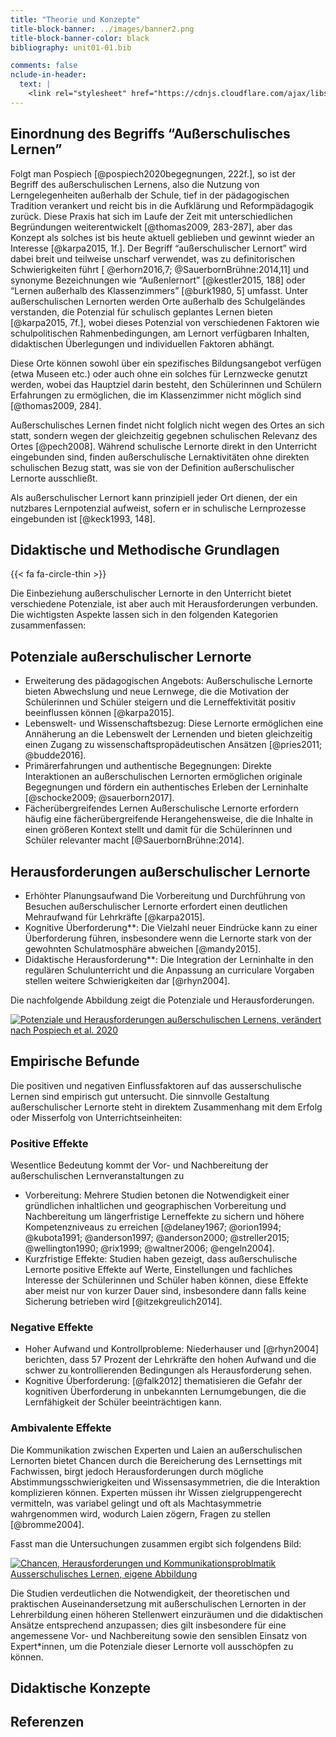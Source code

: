 ```yaml
---
title: "Theorie und Konzepte"
title-block-banner: ../images/banner2.png
title-block-banner-color: black
bibliography: unit01-01.bib

comments: false
nclude-in-header: 
  text: |
    <link rel="stylesheet" href="https://cdnjs.cloudflare.com/ajax/libs/font-awesome/6.4.0/css/all.min.css">
---
```


## Einordnung des Begriffs "Außerschulisches Lernen"

Folgt man Pospiech [@pospiech2020begegnungen, 222f.], so ist der Begriff des außerschulischen Lernens, also die Nutzung von Lerngelegenheiten außerhalb der Schule, tief in der pädagogischen Tradition verankert und reicht bis in die Aufklärung und Reformpädagogik zurück. Diese Praxis hat sich im Laufe der Zeit mit unterschiedlichen Begründungen weiterentwickelt [@thomas2009, 283-287], aber das Konzept als solches ist bis heute aktuell geblieben und gewinnt wieder an Interesse [@karpa2015, 1f.]. Der Begriff "außerschulischer Lernort" wird dabei breit und teilweise unscharf verwendet, was zu definitorischen Schwierigkeiten führt [ @erhorn2016,7; @SauerbornBrühne:2014,11] und synonyme Bezeichnungen wie "Außenlernort" [@kestler2015, 188] oder "Lernen außerhalb des Klassenzimmers" [@burk1980, 5] umfasst. Unter außerschulischen Lernorten werden Orte außerhalb des Schulgeländes verstanden, die Potenzial für schulisch geplantes Lernen bieten [@karpa2015, 7f.], wobei dieses Potenzial von verschiedenen Faktoren wie schulpolitischen Rahmenbedingungen, am Lernort verfügbaren Inhalten, didaktischen Überlegungen und individuellen Faktoren abhängt.

Diese Orte können sowohl über ein spezifisches Bildungsangebot verfügen (etwa Museen etc.) oder auch ohne ein solches für Lernzwecke genutzt werden, wobei das Hauptziel darin besteht, den Schülerinnen und Schülern Erfahrungen zu ermöglichen, die im Klassenzimmer nicht möglich sind [@thomas2009, 284].

Außerschulisches Lernen findet nicht folglich nicht wegen des Ortes an sich statt, sondern wegen der gleichzeitig gegebnen schulischen Relevanz des Ortes [@pech2008]. Während schulische Lernorte direkt in den Unterricht eingebunden sind, finden außerschulische Lernaktivitäten ohne direkten schulischen Bezug statt, was sie von der Definition außerschulischer Lernorte ausschließt. 

Als außerschulischer Lernort kann prinzipiell jeder Ort dienen, der ein nutzbares Lernpotenzial aufweist, sofern er in schulische Lernprozesse eingebunden ist [@keck1993, 148].

## Didaktische und Methodische Grundlagen
 {{< fa fa-circle-thin >}} 
 
 
 Die Einbeziehung außerschulischer Lernorte in den Unterricht bietet verschiedene Potenziale, ist aber auch mit Herausforderungen verbunden. Die wichtigsten Aspekte lassen sich in den folgenden Kategorien zusammenfassen:

## Potenziale außerschulischer Lernorte
- Erweiterung des pädagogischen Angebots: Außerschulische Lernorte bieten Abwechslung und neue Lernwege, die die Motivation der Schülerinnen und Schüler steigern und die Lerneffektivität positiv beeinflussen können [@karpa2015].
- Lebenswelt- und Wissenschaftsbezug: Diese Lernorte ermöglichen eine Annäherung an die Lebenswelt der Lernenden und bieten gleichzeitig einen Zugang zu wissenschaftspropädeutischen Ansätzen [@pries2011; @budde2016].
- Primärerfahrungen und authentische Begegnungen: Direkte Interaktionen an außerschulischen Lernorten ermöglichen originale Begegnungen und fördern ein authentisches Erleben der Lerninhalte [@schocke2009;  @sauerborn2017].
- Fächerübergreifendes Lernen Außerschulische Lernorte erfordern häufig eine fächerübergreifende Herangehensweise, die die Inhalte in einen größeren Kontext stellt und damit für die Schülerinnen und Schüler relevanter macht [@SauerbornBrühne:2014].

## Herausforderungen außerschulischer Lernorte
- Erhöhter Planungsaufwand Die Vorbereitung und Durchführung von Besuchen außerschulischer Lernorte erfordert einen deutlichen Mehraufwand für Lehrkräfte [@karpa2015].
- Kognitive Überforderung**: Die Vielzahl neuer Eindrücke kann zu einer Überforderung führen, insbesondere wenn die Lernorte stark von der gewohnten Schulatmosphäre abweichen [@mandy2015].
- Didaktische Herausforderung**: Die Integration der Lerninhalte in den regulären Schulunterricht und die Anpassung an curriculare Vorgaben stellen weitere Schwierigkeiten dar [@rhyn2004].


Die nachfolgende Abbildung zeigt die Potenziale und Herausforderungen.

[![Potenziale und Herausforderungen außerschulischen Lernens, verändert nach Pospiech et al. 2020](https://mermaid.ink/img/pako:eNplU8Fu2zAM_RXBQ5AUSIElWNDUGAa0STsMy7BhHbqLL7JFx0RkyaCkNl2R39hpwC79k_zYaHtOnM0HWSIfqcdH8TnKrIIojhIzGDwnRgg06GPRbIUY-gJKGMZimEoHw3Hfei8JZarBDQ9wdlWEpaSnhdWW6rhXN5fz2XzWhR4R32Drj6g8z_-HXFtSQEfQxeI1fz2cRgNH9-38ejq97LkdZNaoEzazi8VyNu1hPJDHE8jyzXQymQ9bxK7-8bIbDBJTolGlrGoTWetHo6uw_w3ksiJo5BXE25TeiRWQseTh7Ey0SVBNRpV16PEBxJWrYMPOjkEcI7Mc5VKIXJ5XOriD68Z4LZ0PZi2CUWL_M89NfVDgxF19aTBMnzArvOtiVpCCcY-gfRPzHZ3jc1bI3LsUfoR1B_wKa7RGahAfFBiPfv_ShgBpSD2IO5kVmnNvAH0X9IUbs38hoFwWxFTAdJ7bv2gQnwnrfEAd73uglJWrjyV6IQM_HwbUghnx0XINW98lMrCWfZlaa0-jWiTuQ0-l91CTERu7No3CJPa_UmbYPB6-9MBdy1o9J0P-KI1qzbJM8YFFYBKnV_7bGNAaK4fuvBCi6yt3aFvx--EyVhKbYsoyGNxwCZYLSkw0jkqgUqLiEWuGJIma4UmimLeKqQftE56-HUNZGXv3ZLIo9hRgHIVKSQ9LlGuSZRTnUju2gkJv6VM7ts307v4ATDk8VA?type=png)](https://mermaid.live/edit#pako:eNplU8Fu2zAM_RXBQ5AUSIElWNDUGAa0STsMy7BhHbqLL7JFx0RkyaCkNl2R39hpwC79k_zYaHtOnM0HWSIfqcdH8TnKrIIojhIzGDwnRgg06GPRbIUY-gJKGMZimEoHw3Hfei8JZarBDQ9wdlWEpaSnhdWW6rhXN5fz2XzWhR4R32Drj6g8z_-HXFtSQEfQxeI1fz2cRgNH9-38ejq97LkdZNaoEzazi8VyNu1hPJDHE8jyzXQymQ9bxK7-8bIbDBJTolGlrGoTWetHo6uw_w3ksiJo5BXE25TeiRWQseTh7Ey0SVBNRpV16PEBxJWrYMPOjkEcI7Mc5VKIXJ5XOriD68Z4LZ0PZi2CUWL_M89NfVDgxF19aTBMnzArvOtiVpCCcY-gfRPzHZ3jc1bI3LsUfoR1B_wKa7RGahAfFBiPfv_ShgBpSD2IO5kVmnNvAH0X9IUbs38hoFwWxFTAdJ7bv2gQnwnrfEAd73uglJWrjyV6IQM_HwbUghnx0XINW98lMrCWfZlaa0-jWiTuQ0-l91CTERu7No3CJPa_UmbYPB6-9MBdy1o9J0P-KI1qzbJM8YFFYBKnV_7bGNAaK4fuvBCi6yt3aFvx--EyVhKbYsoyGNxwCZYLSkw0jkqgUqLiEWuGJIma4UmimLeKqQftE56-HUNZGXv3ZLIo9hRgHIVKSQ9LlGuSZRTnUju2gkJv6VM7ts307v4ATDk8VA)


## Empirische Befunde
Die positiven und negativen Einflussfaktoren auf das ausserschulische Lernen sind empirisch gut untersucht. Die sinnvolle Gestaltung außerschulischer Lernorte steht in direktem Zusammenhang mit dem Erfolg oder Misserfolg von Unterrichtseinheiten:

### Positive Effekte 
Wesentlice Bedeutung kommt der Vor- und Nachbereitung der außerschulischen Lernveranstaltungen zu

- Vorbereitung: Mehrere Studien betonen die Notwendigkeit einer gründlichen inhaltlichen und geographischen Vorbereitung und Nachbereitung um längerfristige Lerneffekte zu sichern und höhere Kompetenzniveaus zu erreichen [@delaney1967; @orion1994; @kubota1991; @anderson1997; @anderson2000; @streller2015; @wellington1990; @rix1999; @waltner2006; @engeln2004].
- Kurzfristige Effekte: Studien haben gezeigt, dass außerschulische Lernorte positive Effekte auf Werte, Einstellungen und fachliches Interesse der Schülerinnen und Schüler haben können, diese Effekte aber meist nur von kurzer Dauer sind, insbesondere dann falls keine Sicherung betrieben wird [@itzekgreulich2014].

### Negative Effekte


- Hoher Aufwand und Kontrollprobleme: Niederhauser und [@rhyn2004] berichten, dass 57 Prozent der Lehrkräfte den hohen Aufwand und die schwer zu kontrollierenden Bedingungen als Herausforderung sehen.
- Kognitive Überforderung: [@falk2012] thematisieren die Gefahr der kognitiven Überforderung in unbekannten Lernumgebungen, die die Lernfähigkeit der Schüler beeinträchtigen kann.



### Ambivalente Effekte

Die Kommunikation zwischen Experten und Laien an außerschulischen Lernorten bietet Chancen durch die Bereicherung des Lernsettings mit Fachwissen, birgt jedoch Herausforderungen durch mögliche Abstimmungsschwierigkeiten und Wissensasymmetrien, die die Interaktion komplizieren können. Experten müssen ihr Wissen zielgruppengerecht vermitteln, was variabel gelingt und oft als Machtasymmetrie wahrgenommen wird, wodurch Laien zögern, Fragen zu stellen [@bromme2004].



Fasst man die Untersuchungen zusammen ergibt sich folgendens Bild:

[![Chancen, Herausforderungen und Kommunikationsproblmatik Ausserschulisches Lernen, eigene Abbildung](https://mermaid.ink/img/pako:eNp1VN1q21AMfpWDR0gHYVvDQtPcNWlCx1YYbOtg-ObYlm1RWzY68tKm9G36DL3aXV5sst3E9soMjk-kT3-fdPTghUUE3sIbjR58MgYJZWGaozFjSSGH8cKMA-tgPOlLbyyjDTJw4yNcVSVjbvl-VWQF13Zv1ufz2Xx2MO0Q3-FOOlQcx68hy4Ij4A50tvqgTw-XIUGn3syX0-l5T-0gLCgaZDM7W13Opj2MAAsOIJcfp6en83GLeKw_-vM4GvnkU44U5bZsdVwUcnLyiQQStoIFmd_6ru9KdQm0ReeAlE7zBZiqPIGgogTo7dvWejQyq9RSqJgl6zc9pHQQH__rswQGDFNgdWEicI1PByJIiesD10gBq7DGuRJ2GKNTOzIbG6ZtSkM8bwHl4Jcbv0ipzQSGsHT_nB5AF5UOAAnuUPZPMsC9FE_7pxTMrmLzs40ZpjaWibmyFG2Bbw1I-K5v-JXtHTqyalWnABzblBu-fDrydQVsKxc3U9Hohsy9Uh8DXAROMM9V6EoudGbzrrof2j_W_BCirKbYBGodN8f3sZLWCq-whiW8_0NRZ_u50GBITfOdreKtlndUvlRu3X2egzD28lnXAbc1U-qizgtvGx-drVZPkNYZN0N1rYlI56nHycDeBZZVzf8y8x9Q14BfCFnCVVmC8sagwcDcAOcokmkOHfBw6c1GO4zJrQ7P5KVSY2lXlbY-9hzvn9UhtbNllYOJ2bCtW7erjBPIshrtTbxco1mMdA81u8T3mh3jews9RhDbKhPf03uoUFtJ8e2eQm8hXMHEq8rIClyi1WuYe4vYZk6lEKEUfN3utmbFPf4FSkSfcw?type=png)](https://mermaid.live/edit#pako:eNp1VN1q21AMfpWDR0gHYVvDQtPcNWlCx1YYbOtg-ObYlm1RWzY68tKm9G36DL3aXV5sst3E9soMjk-kT3-fdPTghUUE3sIbjR58MgYJZWGaozFjSSGH8cKMA-tgPOlLbyyjDTJw4yNcVSVjbvl-VWQF13Zv1ufz2Xx2MO0Q3-FOOlQcx68hy4Ij4A50tvqgTw-XIUGn3syX0-l5T-0gLCgaZDM7W13Opj2MAAsOIJcfp6en83GLeKw_-vM4GvnkU44U5bZsdVwUcnLyiQQStoIFmd_6ru9KdQm0ReeAlE7zBZiqPIGgogTo7dvWejQyq9RSqJgl6zc9pHQQH__rswQGDFNgdWEicI1PByJIiesD10gBq7DGuRJ2GKNTOzIbG6ZtSkM8bwHl4Jcbv0ipzQSGsHT_nB5AF5UOAAnuUPZPMsC9FE_7pxTMrmLzs40ZpjaWibmyFG2Bbw1I-K5v-JXtHTqyalWnABzblBu-fDrydQVsKxc3U9Hohsy9Uh8DXAROMM9V6EoudGbzrrof2j_W_BCirKbYBGodN8f3sZLWCq-whiW8_0NRZ_u50GBITfOdreKtlndUvlRu3X2egzD28lnXAbc1U-qizgtvGx-drVZPkNYZN0N1rYlI56nHycDeBZZVzf8y8x9Q14BfCFnCVVmC8sagwcDcAOcokmkOHfBw6c1GO4zJrQ7P5KVSY2lXlbY-9hzvn9UhtbNllYOJ2bCtW7erjBPIshrtTbxco1mMdA81u8T3mh3jews9RhDbKhPf03uoUFtJ8e2eQm8hXMHEq8rIClyi1WuYe4vYZk6lEKEUfN3utmbFPf4FSkSfcw)

Die Studien verdeutlichen die Notwendigkeit, der theoretischen und praktischen Auseinandersetzung mit außerschulischen Lernorten in der Lehrerbildung einen höheren Stellenwert einzuräumen und die didaktischen Ansätze entsprechend anzupassen; dies gilt insbesondere für eine angemessene Vor- und Nachbereitung sowie den sensiblen Einsatz von Expert*innen, um die Potenziale dieser Lernorte voll ausschöpfen zu können.

## Didaktische Konzepte

## Referenzen

